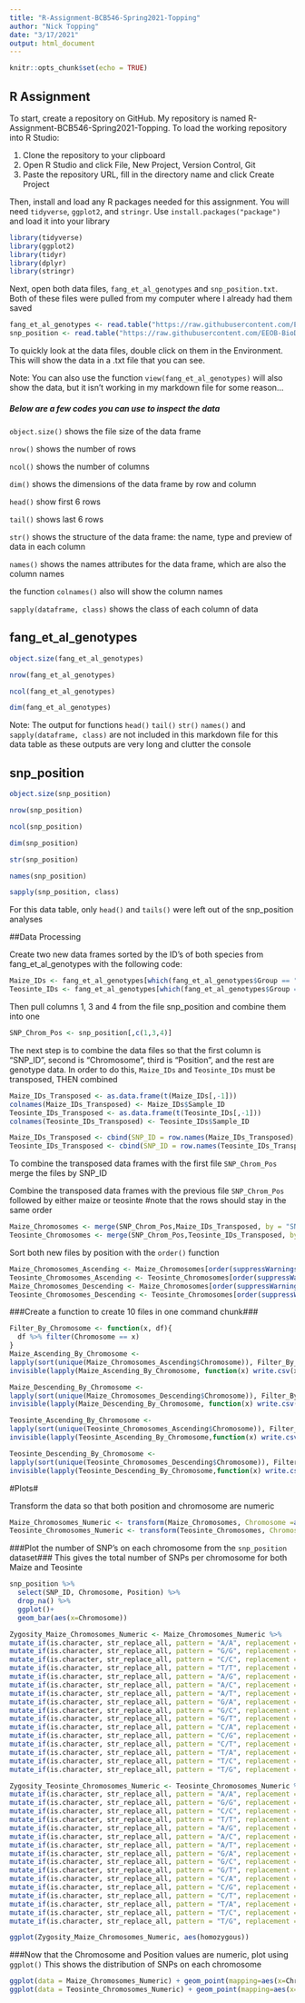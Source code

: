 ```yaml
---
title: "R-Assignment-BCB546-Spring2021-Topping"
author: "Nick Topping"
date: "3/17/2021"
output: html_document
---
```


```r
knitr::opts_chunk$set(echo = TRUE)
```

## R Assignment

To start, create a repository on GitHub.
My repository is named R-Assignment-BCB546-Spring2021-Topping.
To load the working repository into R Studio:

1. Clone the repository to your clipboard
2. Open R Studio and click File, New Project, Version Control, Git
3. Paste the repository URL, fill in the directory name and click Create Project

Then, install and load any R packages needed for this assignment. You will need `tidyverse`, `ggplot2`, and `stringr`. Use `install.packages("package")` and load it into your library

``` r
library(tidyverse)
library(ggplot2)
library(tidyr)
library(dplyr)
library(stringr)
```

Next, open both data files, `fang_et_al_genotypes` and `snp_position.txt`.
Both of these files were pulled from my computer where I already had them saved
``` r
fang_et_al_genotypes <- read.table("https://raw.githubusercontent.com/EEOB-BioData/BCB546-Spring2021/master/assignments/UNIX_Assignment/fang_et_al_genotypes.txt", header = TRUE,)
snp_position <- read.table("https://raw.githubusercontent.com/EEOB-BioData/BCB546-Spring2021/master/assignments/UNIX_Assignment/snp_position.txt", header = TRUE, sep = "\t")
```
To quickly look at the data files, double click on them in the Environment. This will show the data in a .txt file that you can see.

Note: You can also use the function `view(fang_et_al_genotypes)` will also show the data, but it isn't working in my markdown file for some reason...

##### Below are a few codes you can use to inspect the data

`object.size()` shows the file size of the data frame

`nrow()` shows the number of rows

`ncol()` shows the number of columns

`dim()` shows the dimensions of the data frame by row and column

`head()` show first 6 rows

`tail()` shows last 6 rows

`str()` shows the structure of the data frame: the name, type and preview of data in each column

`names()` shows the names attributes for the data frame, which are also the column names

the function `colnames()` also will show the column names

`sapply(dataframe, class)` shows the class of each column of data

## fang_et_al_genotypes

``` r
object.size(fang_et_al_genotypes)
```

``` r
nrow(fang_et_al_genotypes)
```

``` r
ncol(fang_et_al_genotypes)
```

``` r
dim(fang_et_al_genotypes)
```

Note: The output for functions `head()` `tail()` `str()` `names()` and `sapply(dataframe, class)` are not included in this markdown file for this data table as these outputs are very long and clutter the console

## snp_position

``` r
object.size(snp_position)
```

``` r
nrow(snp_position)
```

``` r
ncol(snp_position)
```

``` r
dim(snp_position)
```

``` r
str(snp_position)
```

``` r
names(snp_position)
```

``` r
sapply(snp_position, class)
```

For this data table, only `head()` and `tails()` were left out of the snp_position analyses

##Data Processing

Create two new data frames sorted by the ID's of both species from fang_et_al_genotypes with the following code:

``` r
Maize_IDs <- fang_et_al_genotypes[which(fang_et_al_genotypes$Group == "ZMMIL" | fang_et_al_genotypes$Group == "ZMMLR" | fang_et_al_genotypes$Group == "ZMMMR"),]
Teosinte_IDs <- fang_et_al_genotypes[which(fang_et_al_genotypes$Group == "ZMPBA" | fang_et_al_genotypes$Group == "ZMPIL" | fang_et_al_genotypes$Group == "ZMPJA"),]
```

Then pull columns 1, 3 and 4 from the file snp_position and combine them into one

``` r
SNP_Chrom_Pos <- snp_position[,c(1,3,4)]
```

The next step is to combine the data files so that the first column is "SNP_ID", second is "Chromosome", third is "Position", and the rest are genotype data. In order to do this, `Maize_IDs` and `Teosinte_IDs` must be transposed, THEN combined

``` r
Maize_IDs_Transposed <- as.data.frame(t(Maize_IDs[,-1]))
colnames(Maize_IDs_Transposed) <- Maize_IDs$Sample_ID
Teosinte_IDs_Transposed <- as.data.frame(t(Teosinte_IDs[,-1]))
colnames(Teosinte_IDs_Transposed) <- Teosinte_IDs$Sample_ID
```

``` r
Maize_IDs_Transposed <- cbind(SNP_ID = row.names(Maize_IDs_Transposed), Maize_IDs_Transposed)
Teosinte_IDs_Transposed <- cbind(SNP_ID = row.names(Teosinte_IDs_Transposed), Teosinte_IDs_Transposed)
```

To combine the transposed data frames with the first file `SNP_Chrom_Pos` merge the files by SNP_ID

Combine the transposed data frames with the previous file `SNP_Chrom_Pos` followed by either maize or teosinte #note that the rows should stay in the same order

``` r
Maize_Chromosomes <- merge(SNP_Chrom_Pos,Maize_IDs_Transposed, by = "SNP_ID")
Teosinte_Chromosomes <- merge(SNP_Chrom_Pos,Teosinte_IDs_Transposed, by = "SNP_ID")
```

Sort both new files by position with the `order()` function

``` r
Maize_Chromosomes_Ascending <- Maize_Chromosomes[order(suppressWarnings(as.numeric(Maize_Chromosomes$Position))), ]
Teosinte_Chromosomes_Ascending <- Teosinte_Chromosomes[order(suppressWarnings(as.numeric(Teosinte_Chromosomes$Position))), ]
Maize_Chromosomes_Descending <- Maize_Chromosomes[order(suppressWarnings(as.numeric(Maize_Chromosomes$Position, decreasing = T))), ]
Teosinte_Chromosomes_Descending <- Teosinte_Chromosomes[order(suppressWarnings(as.numeric(Teosinte_Chromosomes$Position, decreasing = T))), ]
```

###Create a function to create 10 files in one command chunk###

``` r
Filter_By_Chromosome <- function(x, df){
  df %>% filter(Chromosome == x)
}
Maize_Ascending_By_Chromosome <- 
lapply(sort(unique(Maize_Chromosomes_Ascending$Chromosome)), Filter_By_Chromosome, Maize_Chromosomes_Ascending)
invisible(lapply(Maize_Ascending_By_Chromosome, function(x) write.csv(x, file = paste0("Maize_Ascending_Chromosome_", x$Chromosome[1]))))
```

``` r
Maize_Descending_By_Chromosome <- 
lapply(sort(unique(Maize_Chromosomes_Descending$Chromosome)), Filter_By_Chromosome, Maize_Chromosomes_Descending)
invisible(lapply(Maize_Descending_By_Chromosome, function(x) write.csv(x, file = paste0("Maize_Descending_Chromosome_", x$Chromosome[1]))))
```

``` r
Teosinte_Ascending_By_Chromosome <- 
lapply(sort(unique(Teosinte_Chromosomes_Ascending$Chromosome)), Filter_By_Chromosome, Teosinte_Chromosomes_Ascending)
invisible(lapply(Teosinte_Ascending_By_Chromosome,function(x) write.csv(x, file = paste0("Teosinte_Ascending_Chromosome_", x$Chromosome[1]))))
```

``` r
Teosinte_Descending_By_Chromosome <- 
lapply(sort(unique(Teosinte_Chromosomes_Descending$Chromosome)), Filter_By_Chromosome, Teosinte_Chromosomes_Descending)
invisible(lapply(Teosinte_Descending_By_Chromosome,function(x) write.csv(x, file = paste0("Teosinte_Descending_Chromosome_", x$Chromosome[1]))))
```
#Plots#

Transform the data so that both position and chromosome are numeric
``` r
Maize_Chromosomes_Numeric <- transform(Maize_Chromosomes, Chromosome =as.numeric(Chromosome), Position=as.numeric(Position))
Teosinte_Chromosomes_Numeric <- transform(Teosinte_Chromosomes, Chromosome =as.numeric(Chromosome), Position=as.numeric(Position))
```
###Plot the number of SNP's on each chromosome from the `snp_position` dataset###
This gives the total number of SNPs per chromosome for both Maize and Teosinte
```r
snp_position %>% 
  select(SNP_ID, Chromosome, Position) %>%
  drop_na() %>% 
  ggplot()+
  geom_bar(aes(x=Chromosome))
```
``` r
Zygosity_Maize_Chromosomes_Numeric <- Maize_Chromosomes_Numeric %>%
mutate_if(is.character, str_replace_all, pattern = "A/A", replacement = "homozygous")%>%
mutate_if(is.character, str_replace_all, pattern = "G/G", replacement = "homozygous")%>%
mutate_if(is.character, str_replace_all, pattern = "C/C", replacement = "homozygous")%>%
mutate_if(is.character, str_replace_all, pattern = "T/T", replacement = "homozygous")%>%
mutate_if(is.character, str_replace_all, pattern = "A/G", replacement = "heterozygous")%>%
mutate_if(is.character, str_replace_all, pattern = "A/C", replacement = "heterozygous")%>%
mutate_if(is.character, str_replace_all, pattern = "A/T", replacement = "heterozygous")%>%
mutate_if(is.character, str_replace_all, pattern = "G/A", replacement = "heterozygous")%>%
mutate_if(is.character, str_replace_all, pattern = "G/C", replacement = "heterozygous")%>%
mutate_if(is.character, str_replace_all, pattern = "G/T", replacement = "heterozygous")%>%
mutate_if(is.character, str_replace_all, pattern = "C/A", replacement = "heterozygous")%>%
mutate_if(is.character, str_replace_all, pattern = "C/G", replacement = "heterozygous")%>%
mutate_if(is.character, str_replace_all, pattern = "C/T", replacement = "heterozygous")%>%
mutate_if(is.character, str_replace_all, pattern = "T/A", replacement = "heterozygous")%>%
mutate_if(is.character, str_replace_all, pattern = "T/C", replacement = "heterozygous")%>%
mutate_if(is.character, str_replace_all, pattern = "T/G", replacement = "heterozygous")
``` 

``` r
Zygosity_Teosinte_Chromosomes_Numeric <- Teosinte_Chromosomes_Numeric %>%
mutate_if(is.character, str_replace_all, pattern = "A/A", replacement = "homozygous")%>%
mutate_if(is.character, str_replace_all, pattern = "G/G", replacement = "homozygous")%>%
mutate_if(is.character, str_replace_all, pattern = "C/C", replacement = "homozygous")%>%
mutate_if(is.character, str_replace_all, pattern = "T/T", replacement = "homozygous")%>%
mutate_if(is.character, str_replace_all, pattern = "A/G", replacement = "heterozygous")%>%
mutate_if(is.character, str_replace_all, pattern = "A/C", replacement = "heterozygous")%>%
mutate_if(is.character, str_replace_all, pattern = "A/T", replacement = "heterozygous")%>%
mutate_if(is.character, str_replace_all, pattern = "G/A", replacement = "heterozygous")%>%
mutate_if(is.character, str_replace_all, pattern = "G/C", replacement = "heterozygous")%>%
mutate_if(is.character, str_replace_all, pattern = "G/T", replacement = "heterozygous")%>%
mutate_if(is.character, str_replace_all, pattern = "C/A", replacement = "heterozygous")%>%
mutate_if(is.character, str_replace_all, pattern = "C/G", replacement = "heterozygous")%>%
mutate_if(is.character, str_replace_all, pattern = "C/T", replacement = "heterozygous")%>%
mutate_if(is.character, str_replace_all, pattern = "T/A", replacement = "heterozygous")%>%
mutate_if(is.character, str_replace_all, pattern = "T/C", replacement = "heterozygous")%>%
mutate_if(is.character, str_replace_all, pattern = "T/G", replacement = "heterozygous")
``` 

``` r
ggplot(Zygosity_Maize_Chromosomes_Numeric, aes(homozygous))
```                                                                       
                                                                       
###Now that the Chromosome and Position values are numeric, plot using `ggplot()` 
This shows the distribution of SNPs on each chromosome

``` r
ggplot(data = Maize_Chromosomes_Numeric) + geom_point(mapping=aes(x=Chromosome, y=Position))
ggplot(data = Teosinte_Chromosomes_Numeric) + geom_point(mapping=aes(x=Chromosome, y=Position))

```

